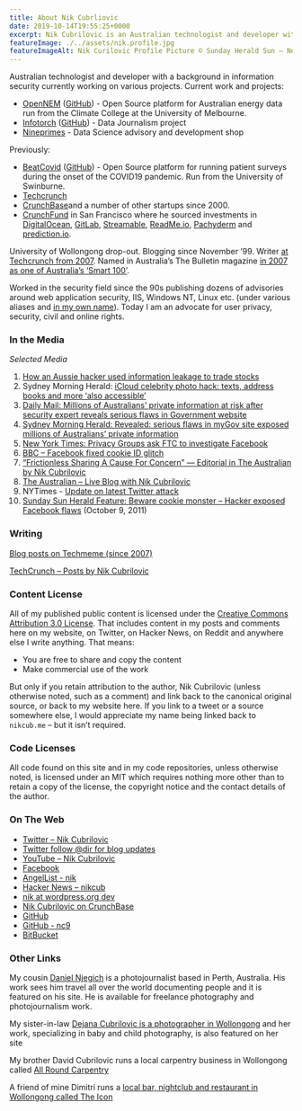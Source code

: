 ```yaml
---
title: About Nik Cubrliovic
date: 2019-10-14T19:55:25+0000
excerpt: Nik Cubrilovic is an Australian technologist and developer with a background in information security currently on various data projects and startups.
featureImage: ./../assets/nik.profile.jpg
featureImageAlt: Nik Curilovic Profile Picture © Sunday Herald Sun – Not for reuse
---
```


Australian technologist and developer with a background in information security currently working on various projects. Current work and projects:

* [OpenNEM](https://opennem.org.au) ([GitHub](https://github.com/opennem)) - Open Source platform for Australian energy data run from the Climate College at the University of Melbourne.
* [Infotorch](https://infotorch.org/social) ([GitHub](https://github.com/infotorch)) - Data Journalism project
* [Nineprimes](https://nineprimes.com) - Data Science advisory and development shop

Previously:

* [BeatCovid](https://beatcov.org) ([GitHub](https://github.com/beatcovid)) - Open Source platform for running patient surveys during the onset of the COVID19 pandemic. Run from the University of Swinburne.
* [Techcrunch](http://www.techcrunch.com)
* [CrunchBase](http://www.crunchbase.com)and a number of other startups since 2000.
* [CrunchFund](https://www.crunchbase.com/organization/crunchfund) in San Francisco where he sourced investments in [DigitalOcean](https://www.crunchbase.com/organization/digitalocean), [GitLab](https://www.crunchbase.com/organization/gitlab-com), [Streamable](https://www.crunchbase.com/organization/streamable), [ReadMe.io](https://www.crunchbase.com/organization/readme-io), [Pachyderm](https://www.crunchbase.com/organization/pachyderm#/entity) and [prediction.io](https://www.crunchbase.com/organization/predictionio#/entity).

University of Wollongong drop-out. Blogging since November ’99. Writer [at Techcrunch from 2007](http://techcrunch.com/author/nik-cubrilovic/). Named in Australia’s The Bulletin magazine [in 2007 as one of Australia’s ‘Smart 100’](http://wayback.archive.org/web/*/http://bulletin.ninemsn.com.au/article.aspx?id=266916).

Worked in the security field since the 90s publishing dozens of advisories around web application security, IIS, Windows NT, Linux etc. (under various aliases and [in my own name](http://0day.today/author/21985)). Today I am an advocate for user privacy, security, civil and online rights.

### In the Media

*Selected Media*

1. [How an Aussie hacker used information leakage to trade stocks](http://www.itnews.com.au/news/how-an-aussie-hacker-used-information-leakage-to-trade-stocks-420171)
1. Sydney Morning Herald: [iCloud celebrity photo hack: texts, address books and more ‘also accessible’](http://www.smh.com.au/digital-life/consumer-security/icloud-celebrity-photo-hack-texts-address-books-and-more-also-accessible-20140903-10bov5.html)
1. [Daily Mail: Millions of Australians’ private information at risk after security expert reveals serious flaws in Government website](http://www.dailymail.co.uk/news/article-2629200/Millions-Australians-private-information-risk-security-expert-reveals-flaws-Government-website.html)
1. [Sydney Morning Herald: Revealed: serious flaws in myGov site exposed millions of Australians’ private information](http://www.smh.com.au/it-pro/security-it/revealed-serious-flaws-in-mygov-site-exposed-millions-of-australians-private-information-20140515-zrczw.html)
1. [New York Times: Privacy Groups ask FTC to investigate Facebook](http://bits.blogs.nytimes.com/2011/09/29/privacy-groups-ask-f-t-c-to-review-new-facebook-features/)
1. [BBC – Facebook fixed cookie ID glitch](http://www.bbc.co.uk/news/technology-15091674)
1. [“Frictionless Sharing A Cause For Concern” — Editorial in The Australian by Nik Cubrilovic](http://www.theaustralian.com.au/australian-it/opinion/frictionless-sharing-a-cause-for-concern/story-e6frgb0o-1226157574498)
1. [The Australian – Live Blog with Nik Cubrilovic](http://www.theaustralian.com.au/australian-it/live-blog-about-facebook-privacy-and-security-with-nik-cubrilovic-at-3pm-aest/story-e6frgakx-1226151189067)
1. NYTimes - [Update on latest Twitter attack](http://thelede.blogs.nytimes.com/2009/12/19/update-on-latest-attack-on-twitter/)
1. [Sunday Sun Herald Feature: Beware cookie monster – Hacker exposed Facebook flaws](https://www.facebook.com/photo.php?fbid=10150340347923820&amp;set=a.10150340347413820.357562.500073819&amp;type=3&amp;l=84607ef406&amp;theater) (October 9, 2011)

### Writing

[Blog posts on Techmeme (since 2007)](http://www.crunchbase.com/bloggerboard/tech/author/nik-cubrilovic)

[TechCrunch – Posts by Nik Cubrilovic](http://techcrunch.com/author/nik-cubrilovic/)

### Content License

All of my published public content is licensed under the [Creative Commons Attribution 3.0 License](http://creativecommons.org/licenses/by/3.0/). That includes content in my posts and comments here on my website, on Twitter, on Hacker News, on Reddit and anywhere else I write anything. That means:

- You are free to share and copy the content
- Make commercial use of the work

But only if you retain attribution to the author, Nik Cubrilovic (unless otherwise noted, such as a comment) and link back to the canonical original source, or back to my website here. If you link to a tweet or a source somewhere else, I would appreciate my name being linked back to `nikcub.me` – but it isn’t required.

### Code Licenses

All code found on this site and in my code repositories, unless otherwise noted, is licensed under an MIT which requires nothing more other than to retain a copy of the license, the copyright notice and the contact details of the author.

### On The Web

* [Twitter – Nik Cubrilovic](https://twitter.com/nikcub)
* [Twitter follow @dir for blog updates](https://twitter.com/dir)
* [YouTube – Nik Cubrilovic](https://youtube.com/nik)
* [Facebook](https://facebook.com/cubrilovic)
* [AngelList - nik](https://angel.co/nik)
* [Hacker News – nikcub](https://news.ycombinator.com/user?id=nikcub)
* [nik at wordpress.org dev](https://codex.wordpress.org/User:Nik)
* [Nik Cubrilovic on CrunchBase](https://www.crunchbase.com/person/nik-cubrilovic)
* [GitHub](https://github.com/nikcub)
* [GitHub - nc9](https://github.com/nc9)
* [BitBucket](https://bitbucket.org/nik)

### Other Links

My cousin [Daniel Njegich](http://www.danielnjegich.com/) is a photojournalist based in Perth, Australia. His work sees him travel all over the world documenting people and it is featured on his site. He is available for freelance photography and photojournalism work.

My sister-in-law [Dejana Cubrilovic is a photographer in Wollongong](http://www.dejanacubrilovic.com.au/) and her work, specializing in baby and child photography, is also featured on her site

My brother David Cubrilovic runs a local carpentry business in Wollongong called [All Round Carpentry](https://www.arcarpentry.com.au/)

A friend of mine Dimitri runs a [local bar, nightclub and restaurant in Wollongong called The Icon](https://www.theicon.net.au/)

